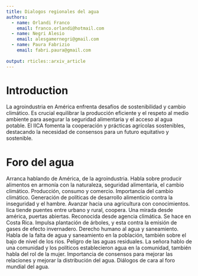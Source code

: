 ```yaml
---
title: Dialogos regionales del agua
authors:
  - name: Orlandi Franco
    email: franco.orlandi@hotmail.com
  - name: Negri Alesio
    email: alesgamernegri@gmail.com
  - name: Paura Fabrizio
    email: fabri.paura@gmail.com
  
output: rticles::arxiv_article
---
```


# Introduction


La agroindustria en América enfrenta desafíos de sostenibilidad y cambio climático. Es crucial equilibrar la producción eficiente y el respeto al medio ambiente para asegurar la seguridad alimentaria y el acceso al agua potable. El IICA fomenta la cooperación y prácticas agrícolas sostenibles, destacando la necesidad de consensos para un futuro equitativo y sostenible.

# Foro del agua


Arranca hablando de América, de la agroindustria. Habla sobre producir alimentos en armonía con la naturaleza, seguridad alimentaria, el cambio climático. Producción, consumo y comercio. Importancia del cambio climático. Generación de políticas de desarrollo alimenticio contra la inseguridad y el hambre. Avanzar hacia una agricultura con conocimientos. Iica tiende puentes entre urbano y rural, coopera. Una mirada desde américa, puertas abiertas. Reconocida desde agencia climática. Se hace en Costa Rica. Impulsa plantación de árboles, y esta contra la emisión de gases de efecto invernadero.  Derecho humano al agua y saneamiento. Habla de la falta de agua y saneamiento en la población, también sobre el bajo de nivel de los ríos. Peligro de las aguas residuales. La señora hablo de una comunidad y los políticos establecieron agua en la comunidad, también habla del rol de la mujer. Importancia de consensos para mejorar las relaciones y mejorar la distribución del agua. Diálogos de cara al foro mundial del agua. 




